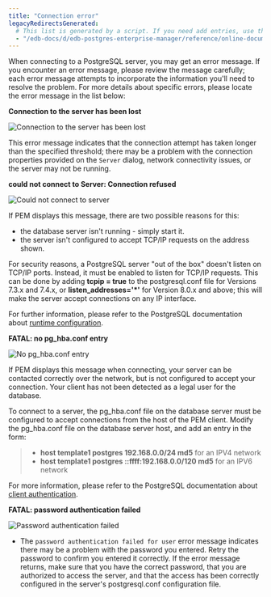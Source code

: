 ```yaml
---
title: "Connection error"
legacyRedirectsGenerated:
  # This list is generated by a script. If you need add entries, use the `legacyRedirects` key.
  - "/edb-docs/d/edb-postgres-enterprise-manager/reference/online-documentation/8.0/connect_error.html"
---
```


<div id="connect_error" class="registered_link"></div>

When connecting to a PostgreSQL server, you may get an error message. If you encounter an error message, please review the message carefully; each error message attempts to incorporate the information you'll need to resolve the problem. For more details about specific errors, please locate the error message in the list below:

**Connection to the server has been lost**

![Connection to the server has been lost](../images/ce_timeout.png)

This error message indicates that the connection attempt has taken longer than the specified threshold; there may be a problem with the connection properties provided on the `Server` dialog, network connectivity issues, or the server may not be running.

**could not connect to Server: Connection refused**

![Could not connect to server](../images/ce_not_running.png)

If PEM displays this message, there are two possible reasons for this:  

-   the database server isn't running - simply start it.
-   the server isn't configured to accept TCP/IP requests on the address shown.

For security reasons, a PostgreSQL server "out of the box" doesn't listen on TCP/IP ports. Instead, it must be enabled to listen for TCP/IP requests. This can be done by adding **tcpip = true** to the postgresql.conf file for Versions 7.3.x and 7.4.x, or **listen_addresses='\*'** for Version 8.0.x and above; this will make the server accept connections on any IP interface.

For further information, please refer to the PostgreSQL documentation about [runtime configuration](http://www.postgresql.org/docs/current/interactive/runtime-config.html).

**FATAL: no pg_hba.conf entry**

![No pg_hba.conf entry](../images/ce_error_hba.png)

If PEM displays this message when connecting, your server can be contacted correctly over the network, but is not configured to accept your connection. Your client has not been detected as a legal user for the database.

To connect to a server, the pg_hba.conf file on the database server must be configured to accept connections from the host of the PEM client. Modify the pg_hba.conf file on the database server host, and add an entry in the form:

> -   **host template1 postgres 192.168.0.0/24 md5** for an IPV4 network
> -   **host template1 postgres ::ffff:192.168.0.0/120 md5** for an IPV6 network

For more information, please refer to the PostgreSQL documentation about [client authentication](http://www.postgresql.org/docs/current/interactive/client-authentication.html).

**FATAL: password authentication failed**

![Password authentication failed](../images/ce_password_failed.png)

-   The `password authentication failed for user` error message indicates there may be a problem with the password you entered. Retry the password to confirm you entered it correctly. If the error message returns, make sure that you have the correct password, that you are authorized to access the server, and that the access has been correctly configured in the server's postgresql.conf configuration file.
